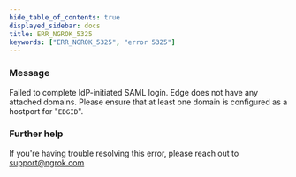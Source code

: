 ```yaml
---
hide_table_of_contents: true
displayed_sidebar: docs
title: ERR_NGROK_5325
keywords: ["ERR_NGROK_5325", "error 5325"]
---
```


### Message

Failed to complete IdP-initiated SAML login. Edge does not have any attached domains. Please ensure that at least one domain is configured as a hostport for "`EDGID`".

### Further help

If you're having trouble resolving this error, please reach out to [support@ngrok.com](mailto:support@ngrok.com?subject=Help%20with%20ERR_NGROK_5325)

